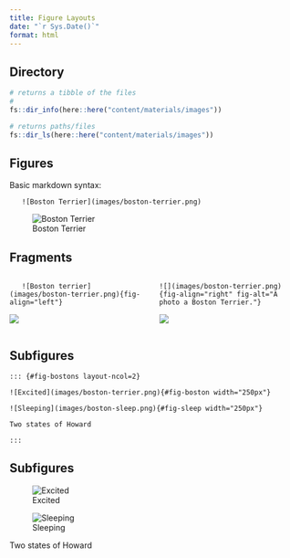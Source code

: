```yaml
---
title: Figure Layouts
date: "`r Sys.Date()`"
format: html
---
```


## Directory

```r
# returns a tibble of the files
# 
fs::dir_info(here::here("content/materials/images"))

```

```r
# returns paths/files
fs::dir_ls(here::here("content/materials/images"))
```

## Figures

Basic markdown syntax:

       ![Boston Terrier](images/boston-terrier.png)

![Boston Terrier](../materials/images/boston-terrier.png)

## Fragments

::: columns
::: {.column width="50%"}

       ![Boston terrier](images/boston-terrier.png){fig-align="left"}

![](../materials/images/boston-terrier.png)
:::

::: {.column width="50%"}

    ![](images/boston-terrier.png){fig-align="right" fig-alt="A photo a Boston Terrier."}

![](../materials/images/boston-terrier.png){fig-align="right"
fig-alt="A photo a Boston Terrier."}
:::
:::

## Subfigures

    ::: {#fig-bostons layout-ncol=2}

    ![Excited](images/boston-terrier.png){#fig-boston width="250px"}

    ![Sleeping](images/boston-sleep.png){#fig-sleep width="250px"}

    Two states of Howard

    :::

## Subfigures

::: {#fig-bostons layout-ncol="2"}
![Excited](../materials/images/boston-terrier.png){#fig-boston}

![Sleeping](../materials/images/boston-sleep.png){#fig-sleep}

Two states of Howard
:::
